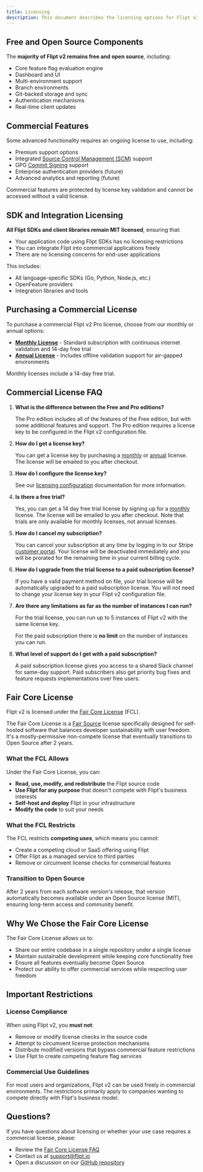 ```yaml
---
title: Licensing
description: This document describes the licensing options for Flipt v2.
---
```


## Free and Open Source Components

The **majority of Flipt v2 remains free and open source**, including:

- Core feature flag evaluation engine
- Dashboard and UI
- Multi-environment support
- Branch environments
- Git-backed storage and sync
- Authentication mechanisms
- Real-time client updates

## Commercial Features

Some advanced functionality requires an ongoing license to use, including:

- Premium support options
- Integrated [Source Control Management (SCM)](/v2/configuration/environments#source-control-management) support
- GPG [Commit Signing](/v2/configuration/commit-signing) support
- Enterprise authentication providers (future)
- Advanced analytics and reporting (future)

Commercial features are protected by license key validation and cannot be accessed without a valid license.

## SDK and Integration Licensing

**All Flipt SDKs and client libraries remain MIT licensed**, ensuring that:

- Your application code using Flipt SDKs has no licensing restrictions
- You can integrate Flipt into commercial applications freely
- There are no licensing concerns for end-user applications

This includes:

- All language-specific SDKs (Go, Python, Node.js, etc.)
- OpenFeature providers
- Integration libraries and tools

## Purchasing a Commercial License

To purchase a commercial Flipt v2 Pro license, choose from our monthly or annual options:

- **[Monthly License](https://getflipt.co/pro/monthly)** - Standard subscription with continuous internet validation and 14-day free trial
- **[Annual License](https://getflipt.co/pro/annual)** - Includes offline validation support for air-gapped environments

Monthly licenses include a 14-day free trial.

## Commercial License FAQ

1. **What is the difference between the Free and Pro editions?**

   The Pro edition includes all of the features of the Free edition, but with some additional features and support.
   The Pro edition requires a license key to be configured in the Flipt v2 configuration file.

2. **How do I get a license key?**

   You can get a license key by purchasing a [monthly](https://getflipt.co/pro/monthly) or [annual](https://getflipt.co/pro/annual) license. The license will be emailed to you after checkout.

3. **How do I configure the license key?**

   See our [licensing configuration](/v2/configuration/licensing) documentation for more information.

4. **Is there a free trial?**

   Yes, you can get a 14 day free trial license by signing up for a [monthly](https://getflipt.co/pro/monthly) license. The license will be emailed to you after checkout. Note that trials are only available for monthly licenses, not annual licenses.

5. **How do I cancel my subscription?**

   You can cancel your subscription at any time by logging in to our Stripe [customer portal](https://getflipt.co/billing). Your license will be deactivated immediately and you will be prorated for the remaining time in your current billing cycle.

6. **How do I upgrade from the trial license to a paid subscription license?**

   If you have a valid payment method on file, your trial license will be automatically upgraded to a paid subscription license. You will not need to change your license key in your Flipt v2 configuration file.

7. **Are there any limitations as far as the number of instances I can run?**

   For the trial license, you can run up to 5 instances of Flipt v2 with the same license key.

   For the paid subscription there is **no limit** on the number of instances you can run.

8. **What level of support do I get with a paid subscription?**

   A paid subscription license gives you access to a shared Slack channel for same-day support.
   Paid subscribers also get priority bug fixes and feature requests implementations over free users.

## Fair Core License

Flipt v2 is licensed under the [Fair Core License](https://fcl.dev/) (FCL).

The Fair Core License is a [Fair Source](https://fair.io/) license specifically designed for self-hosted software that balances developer sustainability with user freedom. It's a mostly-permissive non-compete license that eventually transitions to Open Source after 2 years.

### What the FCL Allows

Under the Fair Core License, you can:

- **Read, use, modify, and redistribute** the Flipt source code
- **Use Flipt for any purpose** that doesn't compete with Flipt's business interests
- **Self-host and deploy** Flipt in your infrastructure
- **Modify the code** to suit your needs

### What the FCL Restricts

The FCL restricts **competing uses**, which means you cannot:

- Create a competing cloud or SaaS offering using Flipt
- Offer Flipt as a managed service to third parties
- Remove or circumvent license checks for commercial features

### Transition to Open Source

After 2 years from each software version's release, that version automatically becomes available under an Open Source license (MIT), ensuring long-term access and community benefit.

## Why We Chose the Fair Core License

The Fair Core License allows us to:

- Share our entire codebase in a single repository under a single license
- Maintain sustainable development while keeping core functionality free
- Ensure all features eventually become Open Source
- Protect our ability to offer commercial services while respecting user freedom

## Important Restrictions

### License Compliance

When using Flipt v2, you **must not**:

- Remove or modify license checks in the source code
- Attempt to circumvent license protection mechanisms
- Distribute modified versions that bypass commercial feature restrictions
- Use Flipt to create competing feature flag services

### Commercial Use Guidelines

For most users and organizations, Flipt v2 can be used freely in commercial environments. The restrictions primarily apply to companies wanting to compete directly with Flipt's business model.

## Questions?

If you have questions about licensing or whether your use case requires a commercial license, please:

- Review the [Fair Core License FAQ](https://fcl.dev/)
- Contact us at [support@flipt.io](mailto:support@flipt.io)
- Open a discussion on our [GitHub repository](https://github.com/flipt-io/flipt)
